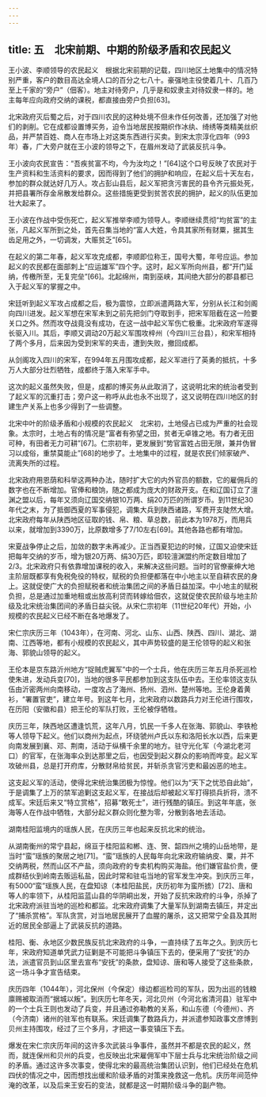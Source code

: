 ```yaml
---
---
---
```

title: 五　北宋前期、中期的阶级矛盾和农民起义
---




王小波、李顺领导的农民起义　根据北宋前期的记载，四川地区土地集中的情况特别严重，客户的数目高达全境人口的百分之七八十。豪强地主役使着几十、几百乃至上千家的“旁户”（佃客）。地主对待旁户，几乎是和奴隶主对待奴隶一样的。地主每年应向政府交纳的课税，都直接由旁户负担[63]。

北宋政府灭后蜀之后，对于四川农民的这种处境不但未作任何改善，还加强了对他们的剥削。它在成都设置博买务，迫令当地居民按期织作冰纨、绮绣等类精美丝织品，并严禁百姓、商人在市场上对这类东西进行买卖。到宋太宗淳化四年（993年）春，广大旁户就在王小波的领导之下，在眉州发动了武装反抗斗争。

王小波向农民宣告：“吾疾贫富不均，今为汝均之！”[64]这个口号反映了农民对于生产资料和生活资料的要求，因而得到了他们的拥护和响应，在起义后十天左右，参加的群众就达好几万人。攻占彭山县后，起义军把贪污害民的县令齐元振处死，并把县署所存金帛散发给群众。这些措施更受到贫苦农民的拥护，起义的队伍更加壮大起来了。

王小波在作战中受伤死亡，起义军推举李顺为领导人。李顺继续贯彻“均贫富”的主张，凡起义军所到之处，首先召集当地的“富人大姓，令具其家所有财粟，据其生齿足用之外，一切调发，大赈贫乏”[65]。

在起义的第二年春，起义军攻克成都，李顺即位称王，国号大蜀，年号应运。参加起义的农民都在面部刺上“应运雄军”四个字。这时，起义军所向州县，都“开门延纳，传檄所至，无复完垒”[66]。北起绵州，南到巫峡，其间绝大部分的郡县都已入于起义军的掌握之中。

宋廷听到起义军攻占成都之后，极为震惊，立即派遣两路大军，分别从长江和剑阁向四川进发。起义军想在宋军未到之前先把剑门夺取到手，把宋军阻截在这一险要关口之外。然而攻夺战竟没有成功，在这一战中起义军伤亡极重。北宋政府军遂得长驱入川。其后，李顺又调动20万起义军围攻梓州（今四川三台县），和宋军相持了两个多月，后来因为受到宋军的夹击，遭到失败，撤回成都。

从剑阁攻入四川的宋军，在994年五月围攻成都，起义军进行了英勇的抵抗，十多万人大部分壮烈牺牲，成都终于落入宋军手中。

这次的起义虽然失败，但是，成都的博买务从此取消了，这说明北宋的统治者受到了起义军的沉重打击；旁户这一称呼从此也永不出现了，这又说明在四川地区的封建生产关系上也多少得到了一些调整。

北宋中叶的阶级矛盾和小规模的农民起义　北宋初，土地侵占已成为严重的社会现象。太宗时，土地占有的情况是“富者有弥望之田，贫者无卓锥之地。有力者无田可种，有田者无力可耕”[67]。仁宗初年，更发展到“势官富姓占田无限，兼并伪冒习以成俗，重禁莫能止”[68]的地步了。土地集中的过程，就是农民们倾家破产、流离失所的过程。

北宋政府用恩荫和科举这两种办法，随时扩大它的内外官员的额数，它的雇佣兵的数字也在不断增加。官俸和粮饷，随之都成为庞大的财政开支。在和辽国订立了澶渊之盟以后，每年又须向辽国交纳银10万两、绢20万匹的所谓岁币。到11世纪30年代之末，为了抵御西夏的军事侵犯，调集大兵到陕西诸路，军费开支陡然大增。北宋政府每年从陕西地区征取的钱、帛、粮、草总数，前此本为1978万，而用兵以来，就增加到3390万，比原数增多了7/10左右[69]。其他各路也都有增加。

宋夏战争停止之后，加敛的数字未再减少。正当西夏犯边的时候，辽国又迫使宋廷把每年交纳的岁币，增为银20万两、绢30万匹，即较澶渊盟约所定数目增加了2/3。北宋政府只有依靠增加课税的收入，来解决这些问题。当时的官僚豪绅大地主阶层既都享有免税免役的特权，赋税的负担便都落在中小地主以至自耕农民的身上。这就促使广大的负担赋税者和统治集团之间的矛盾日益加深。中小地主的赋税负担，总是通过加重地租或出放高利贷而转嫁给佃农，这就促使农民阶级与地主阶级及北宋统治集团间的矛盾日益尖锐。从宋仁宗初年（11世纪20年代）开始，小规模的农民起义已经不断在各地爆发了。

宋仁宗庆历三年（1043年），在河南、河北、山东、山西、陕西、四川、湖北、湖南、江西等地，都有小规模的农民起义，其中声势较盛的是王伦领导的起义和张海、郭貌山领导的起义。

王伦本是京东路沂州地方“捉贼虎翼军”中的一个士兵，他在庆历三年五月杀死巡检使朱进，发动兵变[70]，当地的很多平民都参加到这支队伍中去。王伦率领这支队伍由沂密两州向南移动，一度攻占了海州、扬州、泗州、楚州等地。王伦身着黄衫，“署置官吏”，建立年号。到这年七月，北宋政府以数路兵力对王伦进行围攻，在历阳（安徽和县）把王伦的军队打败，王伦被俘牺牲。

庆历三年，陕西地区遭逢饥荒，这年八月，饥民一千多人在张海、郭貌山、李铁枪等人领导下起义。他们以商州为起点，环绕虢州卢氏以东和洛阳长水以西，后来更向南发展到襄、邓、荆南，活动于纵横千余里的地方。驻守光化军（今湖北老河口）的官军，在张海率众到达那里之后，也因受到起义群众的影响而哗变。起义军攻破州县，总是打开府库，分散财帛给贫民，并斩杀贪官污吏和最凶恶的地主。

这支起义军的活动，使得北宋统治集团极为惊惶。他们以为“天下之忧恐自此始”，于是调集了上万的禁军追剿这支起义军，在接战后却被起义军打得损兵折将，溃不成军。宋廷后来又“特立赏格”，招募“敢死士”，进行残酷的镇压。到这年年底，张海等人在作战中牺牲，大部分起义群众则化整为零，分散到各地去活动。

湖南桂阳监境内的瑶族人民，在庆历三年也起来反抗北宋的统治。

从湖南衡州的常宁县起，绵亘于桂阳监和郴、连、贺、韶四州之境的山岳地带，是当时“蛮”瑶族的聚居之地[71]。“蛮”瑶族的人民每年向北宋政府输纳皮、粟，并不交纳两税，然而山区不产盐，须向政府的专卖机构购买海盐。他们嫌官盐价贵，便成群结伙到岭南去贩运私盐，因此时常和驻屯当地的官军发生冲突。到庆历三年，有5000“蛮”瑶族人民，在盘知谅（本桂阳盐民，庆历初年为蛮所掳）[72]、唐和等人的率领下，从桂阳监蓝山县的华阴峒出发，开始了反抗宋政府的斗争，杀掉了北宋政府派驻当地的巡检和都监。北宋政府调集了大量军队到湖南去镇压，并定出了“捕杀赏格”。军队贪赏，对当地居民展开了血腥的屠杀，这又把常宁全县及其附近的居民全部逼上了武装反抗的道路。

桂阳、衡、永地区少数民族反抗北宋政府的斗争，一直持续了五年之久。到庆历七年，宋政府知道单凭武力征剿是不可能把斗争镇压下去的，便采用了“安抚”的办法，派遣官员到山区里去宣布“安抚”的条款，盘知谅、唐和等人接受了这些条款，这一场斗争才宣告结束。

庆历四年（1044年），河北保州（今保定）缘边都巡检司的军队，因为出巡的钱粮廪赐被取消而“据城以叛”。到庆历七年冬天，河北贝州（今河北省清河县）驻军中的一个士兵王则也发动了兵变，并且通过弥勒教的关系，和山东德（今德州）、齐（今济南）诸州的驻军也有联系。宋廷调集了数路兵力，并派遣参知政事文彦博到贝州主持围攻，经过了三个多月，才把这一事变镇压下去。

爆发在宋仁宗庆历年间的这许多次武装斗争事件，虽然并不都是农民的起义，然而，就连保州和贝州的兵变，也反映出北宋雇佣军中下层士兵与北宋统治阶级之间的矛盾。通过这许多次事变，使得北宋的最高统治集团认识到，他们已经处在危机四伏的情况之中，因而想找出缓和阶级矛盾的对策来挽救这一危机。庆历年间范仲淹的改革，以及后来王安石的变法，就都是这一时期阶级斗争的副产物。